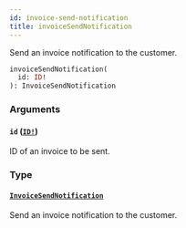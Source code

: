 ```yaml
---
id: invoice-send-notification
title: invoiceSendNotification
---
```


Send an invoice notification to the customer.

```graphql
invoiceSendNotification(
  id: ID!
): InvoiceSendNotification

```

### Arguments

#### `id` ([`ID!`](/docs/developer/api-reference/scalars/id))

ID of an invoice to be sent.

### Type

#### [`InvoiceSendNotification`](/docs/developer/api-reference/objects/invoice-send-notification)

Send an invoice notification to the customer.
